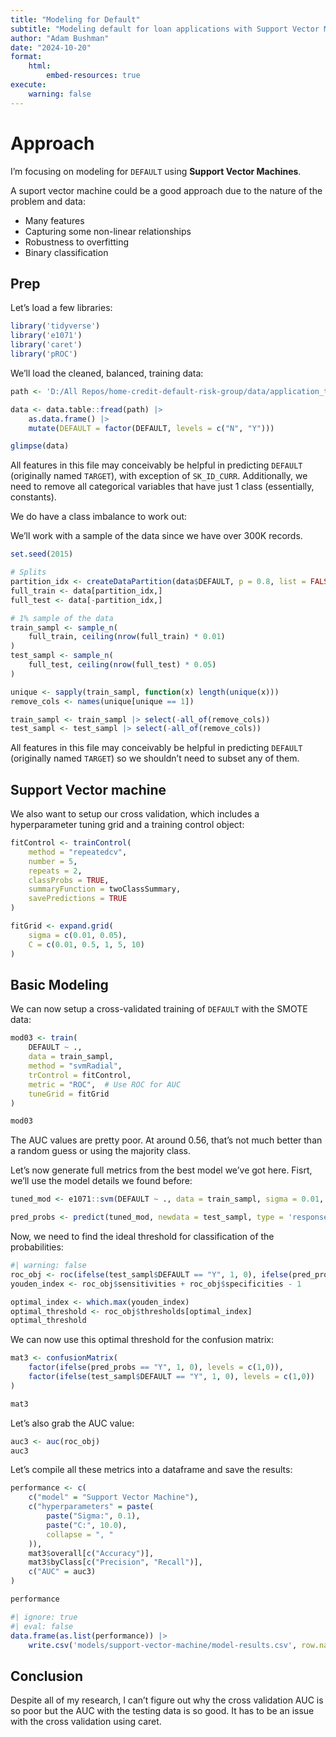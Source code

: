 ```yaml
---
title: "Modeling for Default"
subtitle: "Modeling default for loan applications with Support Vector Machines"
author: "Adam Bushman"
date: "2024-10-20"
format:
    html:
        embed-resources: true
execute:
    warning: false
---
```



# Approach

I'm focusing on modeling for `DEFAULT` using **Support Vector Machines**.

A suport vector machine could be a good approach due to the nature of the problem and data:

*   Many features
*   Capturing some non-linear relationships
*   Robustness to overfitting 
*   Binary classification


## Prep

Let's load a few libraries:

```r
library('tidyverse')
library('e1071')
library('caret')
library('pROC')
```

We'll load the cleaned, balanced, training data:

```r
path <- 'D:/All Repos/home-credit-default-risk-group/data/application_train_smote.csv'

data <- data.table::fread(path) |>
    as.data.frame() |> 
    mutate(DEFAULT = factor(DEFAULT, levels = c("N", "Y")))

glimpse(data)
```

All features in this file may conceivably be helpful in predicting `DEFAULT` (originally named `TARGET`), with exception of `SK_ID_CURR`. Additionally, we need to remove all categorical variables that have just 1 class (essentially, constants).

We do have a class imbalance to work out: 

We'll work with a sample of the data since we have over 300K records.

```r
set.seed(2015)

# Splits
partition_idx <- createDataPartition(data$DEFAULT, p = 0.8, list = FALSE)
full_train <- data[partition_idx,]
full_test <- data[-partition_idx,]

# 1% sample of the data
train_sampl <- sample_n(
    full_train, ceiling(nrow(full_train) * 0.01)
)
test_sampl <- sample_n(
    full_test, ceiling(nrow(full_test) * 0.05)
)
```

```r
unique <- sapply(train_sampl, function(x) length(unique(x)))
remove_cols <- names(unique[unique == 1])

train_sampl <- train_sampl |> select(-all_of(remove_cols))
test_sampl <- test_sampl |> select(-all_of(remove_cols))
```

All features in this file may conceivably be helpful in predicting `DEFAULT` (originally named `TARGET`) so we shouldn't need to subset any of them.

## Support Vector machine

We also want to setup our cross validation, which includes a hyperparameter tuning grid and a training control object:

```r
fitControl <- trainControl(
    method = "repeatedcv", 
    number = 5, 
    repeats = 2, 
    classProbs = TRUE, 
    summaryFunction = twoClassSummary, 
    savePredictions = TRUE
)

fitGrid <- expand.grid(
    sigma = c(0.01, 0.05), 
    C = c(0.01, 0.5, 1, 5, 10)
)
```


## Basic Modeling

We can now setup a cross-validated training of `DEFAULT` with the SMOTE data:

```r
mod03 <- train(
    DEFAULT ~ ., 
    data = train_sampl, 
    method = "svmRadial", 
    trControl = fitControl, 
    metric = "ROC",  # Use ROC for AUC
    tuneGrid = fitGrid
)

mod03
```

The AUC values are pretty poor. At around 0.56, that's not much better than a random guess or using the majority class. 

Let's now generate full metrics from the best model we've got here. Fisrt, we'll use the model details we found before:

```r
tuned_mod <- e1071::svm(DEFAULT ~ ., data = train_sampl, sigma = 0.01, C = 0.05)
```

```r
pred_probs <- predict(tuned_mod, newdata = test_sampl, type = 'response')
```

Now, we need to find the ideal threshold for classification of the probabilities:

```r
#| warning: false
roc_obj <- roc(ifelse(test_sampl$DEFAULT == "Y", 1, 0), ifelse(pred_probs == "Y", 1, 0))
youden_index <- roc_obj$sensitivities + roc_obj$specificities - 1

optimal_index <- which.max(youden_index)
optimal_threshold <- roc_obj$thresholds[optimal_index]
optimal_threshold
```

We can now use this optimal threshold for the confusion matrix:

```r
mat3 <- confusionMatrix(
    factor(ifelse(pred_probs == "Y", 1, 0), levels = c(1,0)), 
    factor(ifelse(test_sampl$DEFAULT == "Y", 1, 0), levels = c(1,0))
)

mat3
```

Let's also grab the AUC value:

```r
auc3 <- auc(roc_obj)
auc3
```

Let's compile all these metrics into a dataframe and save the results:

```r
performance <- c(
    c("model" = "Support Vector Machine"), 
    c("hyperparameters" = paste(
        paste("Sigma:", 0.1), 
        paste("C:", 10.0), 
        collapse = ", "
    )), 
    mat3$overall[c("Accuracy")], 
    mat3$byClass[c("Precision", "Recall")], 
    c("AUC" = auc3)
)

performance
```

```r
#| ignore: true
#| eval: false
data.frame(as.list(performance)) |>
    write.csv('models/support-vector-machine/model-results.csv', row.names = FALSE)
```

## Conclusion

Despite all of my research, I can't figure out why the cross validation AUC is so poor but the AUC with the testing data is so good. It has to be an issue with the cross validation using caret. 